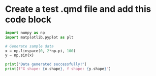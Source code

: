 # Create a test .qmd file and add this code block
```python
import numpy as np
import matplotlib.pyplot as plt

# Generate sample data
x = np.linspace(0, 2*np.pi, 100)
y = np.sin(x)

print("Data generated successfully!")
print(f"X shape: {x.shape}, Y shape: {y.shape}")

```
